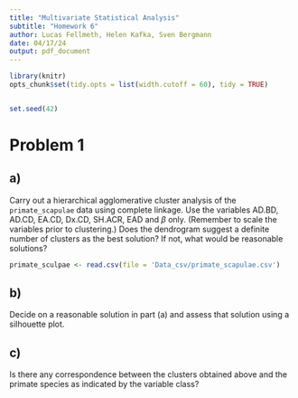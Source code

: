 ```yaml
---
title: "Multivariate Statistical Analysis"
subtitle: "Homework 6"
author: Lucas Fellmeth, Helen Kafka, Sven Bergmann
date: 04/17/24
output: pdf_document
---
```


```r
library(knitr)
opts_chunk$set(tidy.opts = list(width.cutoff = 60), tidy = TRUE)
```
```r

```
```r
set.seed(42)
```
# Problem 1

## a)

Carry out a hierarchical agglomerative cluster analysis of the ``primate_scapulae`` data using complete linkage.
Use the variables AD.BD, AD.CD, EA.CD, Dx.CD, SH.ACR, EAD and $\beta$ only.
(Remember to scale the variables prior to clustering.)
Does the dendrogram suggest a definite number of clusters as the best solution?
If not, what would be reasonable solutions?

```r
primate_sculpae <- read.csv(file = 'Data_csv/primate_scapulae.csv')
```

## b)

Decide on a reasonable solution in part (a) and assess that solution using a silhouette plot.

## c)

Is there any correspondence between the clusters obtained above
and the primate species as indicated by the variable class?